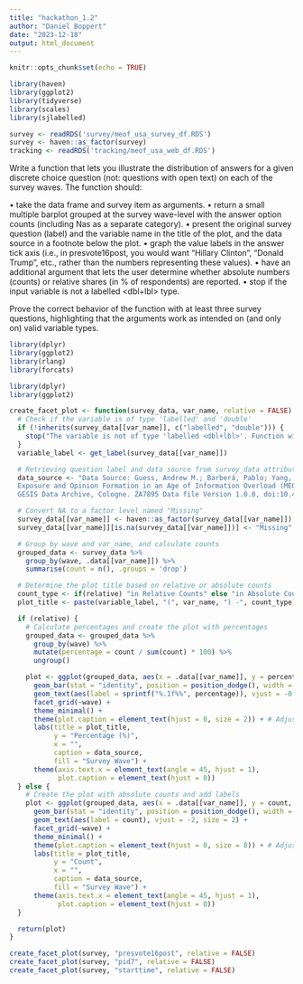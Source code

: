 ```yaml
---
title: "hackathon_1.2"
author: "Daniel Boppert"
date: "2023-12-18"
output: html_document
---
```


```r
knitr::opts_chunk$set(echo = TRUE)
```

```r
library(haven)
library(ggplot2)
library(tidyverse)
library(scales)
library(sjlabelled)
```

```r
survey <- readRDS('survey/meof_usa_survey_df.RDS')
survey <- haven::as_factor(survey)
tracking <- readRDS('tracking/meof_usa_web_df.RDS')

```
Write a function that lets you illustrate the distribution of answers for a given discrete
choice question (not: questions with open text) on each of the survey waves. The
function should:

• take the data frame and survey item as arguments.
• return a small multiple barplot grouped at the survey wave-level with the answer
option counts (including Nas as a separate category).
• present the original survey question (label) and the variable name in the title of the
plot, and the data source in a footnote below the plot.
• graph the value labels in the answer tick axis (i.e., in presvote16post, you would
want “Hillary Clinton”, “Donald Trump”, etc., rather than the numbers
representing these values).
• have an additional argument that lets the user determine whether absolute
numbers (counts) or relative shares (in % of respondents) are reported.
• stop if the input variable is not a labelled <dbl+lbl> type.

Prove the correct behavior of the function with at least three survey questions,
highlighting that the arguments work as intended on (and only on) valid variable
types.

```r

library(dplyr)
library(ggplot2)
library(rlang)
library(forcats)

library(dplyr)
library(ggplot2)

create_facet_plot <- function(survey_data, var_name, relative = FALSE) {
  # Check if the variable is of type 'labelled' and 'double'
  if (!inherits(survey_data[[var_name]], c("labelled", "double"))) {
    stop("The variable is not of type 'labelled <dbl+lbl>'. Function will stop.")
  }
  variable_label <- get_label(survey_data[[var_name]])

  # Retrieving question label and data source from survey_data attributes
  data_source <- "Data Source: Guess, Andrew M.; Barberá, Pablo; Yang, JungHwan; Munzert, Simon (2022): Media
  Exposure and Opinion Formation in an Age of Information Overload (MEOF) – Survey U.S.A..
  GESIS Data Archive, Cologne. ZA7895 Data file Version 1.0.0, doi:10.4232/1.13980"

  # Convert NA to a factor level named "Missing"
  survey_data[[var_name]] <- haven::as_factor(survey_data[[var_name]])
  survey_data[[var_name]][is.na(survey_data[[var_name]])] <- "Missing"

  # Group by wave and var_name, and calculate counts
  grouped_data <- survey_data %>%
    group_by(wave, .data[[var_name]]) %>%
    summarise(count = n(), .groups = 'drop')

  # Determine the plot title based on relative or absolute counts
  count_type <- if(relative) "in Relative Counts" else "in Absolute Counts"
  plot_title <- paste(variable_label, "(", var_name, ") -", count_type)

  if (relative) {
    # Calculate percentages and create the plot with percentages
    grouped_data <- grouped_data %>%
      group_by(wave) %>%
      mutate(percentage = count / sum(count) * 100) %>%
      ungroup()

    plot <- ggplot(grouped_data, aes(x = .data[[var_name]], y = percentage, fill = wave)) +
      geom_bar(stat = "identity", position = position_dodge(), width = 0.5) +
      geom_text(aes(label = sprintf("%.1f%%", percentage)), vjust = -0.5, size = 1.5) +
      facet_grid(~wave) +
      theme_minimal() +
      theme(plot.caption = element_text(hjust = 0, size = 2)) + # Adjust caption text size here
      labs(title = plot_title, 
           y = "Percentage (%)", 
           x = "",
           caption = data_source,
           fill = "Survey Wave") +
      theme(axis.text.x = element_text(angle = 45, hjust = 1),
            plot.caption = element_text(hjust = 0))
  } else {
    # Create the plot with absolute counts and add labels
    plot <- ggplot(grouped_data, aes(x = .data[[var_name]], y = count, fill = wave)) +
      geom_bar(stat = "identity", position = position_dodge(), width = 0.5) +
      geom_text(aes(label = count), vjust = -2, size = 2) +
      facet_grid(~wave) +
      theme_minimal() +
      theme(plot.caption = element_text(hjust = 0, size = 8)) + # Adjust caption text size here
      labs(title = plot_title, 
           y = "Count", 
           x = "",
           caption = data_source,
           fill = "Survey Wave") +
      theme(axis.text.x = element_text(angle = 45, hjust = 1),
            plot.caption = element_text(hjust = 0))
  }

  return(plot)
}

create_facet_plot(survey, "presvote16post", relative = FALSE)
create_facet_plot(survey, "pid7", relative = FALSE)
create_facet_plot(survey, "starttime", relative = FALSE)






```




















